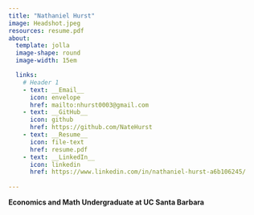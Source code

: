 ---
title: "Nathaniel Hurst"
image: Headshot.jpeg
resources: resume.pdf
about:
  template: jolla
  image-shape: round
  image-width: 15em

  links:
    # Header 1
    - text: __Email__
      icon: envelope
      href: mailto:nhurst0003@gmail.com
    - text: __GitHub__
      icon: github
      href: https://github.com/NateHurst
    - text: __Resume__
      icon: file-text
      href: resume.pdf
    - text: __LinkedIn__
      icon: linkedin
      href: https://www.linkedin.com/in/nathaniel-hurst-a6b106245/
      
---

<style>
  
  body {
  background-image: url("https://wallpapercat.com/w/full/4/c/2/17001-3840x2160-desktop-4k-mountain-wallpaper.jpg");
  background-size: cover;
  background-repeat: no-repeat;
}

</style>

__Economics and Math Undergraduate at UC Santa Barbara__

